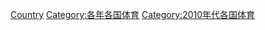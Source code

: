 {{Year by category
|m=2
|c=0
|d=1
|y=7
|cat=各國體育
|sortkey=2017
}}

[[Category:2017年體育|Country]]
[[Category:各年各国体育|Category:各年各国体育]]
[[Category:2010年代各国体育|Category:2010年代各国体育]]